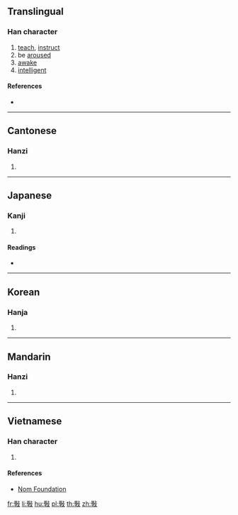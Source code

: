 {{character info/new}}
{{also|斆}}
==Translingual==

===Han character===
{{Han char|rn=66|rad=攴|as=16|sn=20|four=|canj=HDYE|ids=⿰學攴}}

# [[teach]], [[instruct]]
# be [[arouse]]d
# [[awake]]
# [[intelligent]]

====References====
* {{Han ref|kx=0476.230|dkj=13431|dj=0831.230|hdz=21480.080|uh=6585|ud=25989}}

----

==Cantonese==

===Hanzi===
{{yue-hanzi|jyut=[[haau6]], [[hok6]]|y=haau6, hok6|sim=𢽾}}

# {{defn|lang=yue|sort=攴16}}

----

==Japanese==

===Kanji===
{{ja-kanji|grade=|rs=攴16}}

# {{defn|lang=ja|sort=攴16}}

====Readings====
* {{ja-readings|on=[[こう]] (kō), [[ぎょう]] (gyō), [[かく]] (kaku), [[がく]] (gaku)|kun=[[おしえる]] (oshieru)}}

----

==Korean==

===Hanja===
{{ko-hanja|hangeul=효|eumhun=|rv=hyo|mr=hyo|y=hyo}}

# {{defn|lang=ko|sort=攴16}}

----

==Mandarin==

===Hanzi===
{{cmn-hanzi|sim=𢽾|pin=[[xiào]] ([[xiao4]])|wg=hsiao<sup>4</sup>}}

# {{defn|lang=cmn|sort=攴16}}

----

==Vietnamese==

===Han character===
{{vi-readings|rs=攴16|hanviet=hiệu}}

# {{defn|lang=vi|sort=攴16}}

====References====
* [http://nomfoundation.org/common/nom_details.php?codepoint=6585 Nom Foundation]

[[fr:斅]]
[[li:斅]]
[[hu:斅]]
[[pl:斅]]
[[th:斅]]
[[zh:斅]]
